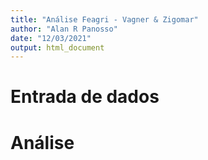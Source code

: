 ```yaml
---
title: "Análise Feagri - Vagner & Zigomar"
author: "Alan R Panosso"
date: "12/03/2021"
output: html_document
---
```


# Entrada de dados

# Análise

